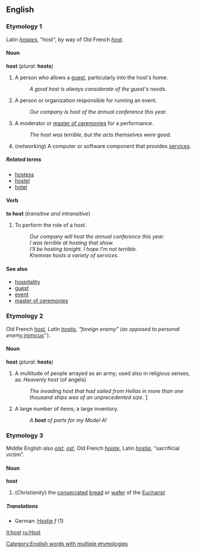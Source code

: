 == English ==
===Etymology 1===
Latin ''[[hospes]]'', "host", by way of Old French ''[[host#Old French|host]]''.

==== Noun ====
'''host''' (''plural:'' '''hosts''')
#A person who allows a [[guest]], particularly into the host's home.
#: ''A good host is always considerate of the guest's needs.''
#A person or organization responsible for running an event.
#: ''Our company is host of the annual conference this year.''
# A moderator or [[master of ceremonies]] for a performance.
#: ''The host was terrible, but the acts themselves were good.''
# (''networking'') A computer or software component that provides [[service]]s.

===== Related terms =====
*[[hostess]]
*[[hostel]]
*[[hotel]]

==== Verb ====
'''to host''' (''transitive and intransitive'')
# To perform the role of a host.
#: ''Our company will host the annual conference this year.''
#: ''I was terrible at hosting that show.''
#: ''I'll be hosting tonight.  I hope I'm not terrible.''
#: ''Kremvax hosts a variety of services.''

==== See also ====
*[[hospitality]]
*[[guest]]
*[[event]]
*[[master of ceremonies]]

===Etymology 2===
Old French ''[[host#Old French|host]], Latin [[hostis]], "foreign enemy" (as opposed to personal enemy, ''[[inimicus]]'').

====Noun====
'''host''' (''plural:'' '''hosts''')
#A multitude of people arrayed as an army; used also in religious senses, as: ''Heavenly host'' (of angels)
#: ''The invading host that had sailed from Hellas in more than one thousand ships was of an unprecedented size.'' [http://homepage.mac.com/cparada/GML/Hesione2.html]
#A large number of items; a large inventory.
#:''A '''host''' of parts for my Model A!''

===Etymology 3===
Middle English also ''[[oist]]'', ''[[ost]]'', Old French ''[[hoiste]]'', Latin ''[[hostia]]'', "sacrificial victim".
====Noun====
'''host'''
#(''Christianity'') the [[consecrated]] [[bread]] or [[wafer]] of the [[Eucharist]]
=====Translations=====
*German: [[Hostie]] ''f'' (1)


[[Category:English words with multiple etymologies]]

[[it:host]]
[[ru:Host]]